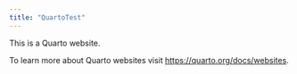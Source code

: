 ```yaml
---
title: "QuartoTest"
---
```


This is a Quarto website.

To learn more about Quarto websites visit <https://quarto.org/docs/websites>.
